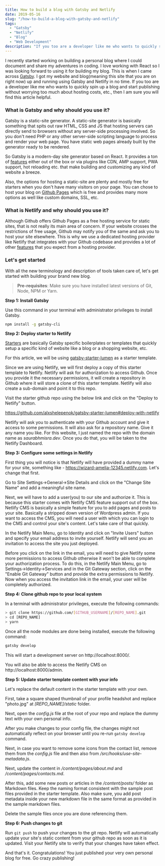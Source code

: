 ```yaml
---
title: How to build a blog with Gatsby and Netlify
date: 2019-05-16
slug: "/how-to-build-a-blog-with-gatsby-and-netlify"
tags:
  - "Gatsby"
  - "Netlify"
  - "Blog"
  - "Web Development"
description: "If you too are a developer like me who wants to quickly spin up a blog and start publishing without worrying too much about hosting costs, etc., then I am sure you will find this article helpful."
---
```


I recently started working on building a personal blog where I could document and share my adventures in coding. I love working with React so I was looking forward to using it for building my blog. This is when I came across [Gatsby](https://www.gatsbyjs.org). I got my website and blog(meaning this site that you are on right now) up and running using Gatsby and Netlify in no time. If you too are a developer like me who wants to quickly spin up a blog and start publishing without worrying too much about hosting costs, etc., then I am sure you will find this article helpful.

### What is Gatsby and why should you use it?

Gatsby is a static-site generator. A static-site generator is basically something that spits out raw HTML, CSS and JS that hosting servers can directly send to browsers without any server-side processing involved. So you don't need PHP or any other server-side scripting language to process and render your web page. You have static web pages already built by the generator ready to be rendered.

So Gatsby is a modern-day site generator based on React. It provides a ton of [features](https://www.gatsbyjs.org/features/) either out of the box or via plugins like CDN, AMP support, PWA support, hot reloading etc. that make building and customizing any kind of website a breeze.

Also, the options for hosting a static-site are plenty and mostly free for starters when you don't have many visitors on your page. You can chose to host your blog on [Github Pages](https://pages.github.com/) which is free and provides many more options as well like custom domains, SSL, etc.

### What is Netlify and why should you use it?

Although Github offers Github Pages as a free hosting service for static sites, that is not really its main area of concern. If your website crosses the restrictions of free usage, Github may notify you of the same and ask you to host your site elsewhere. This is why we use a dedicated hosting provider like Netlify that integrates with your Github codebase and provides a lot of other [features](https://www.netlify.com/github-pages-vs-netlify/) that you expect from a hosting provider.

### Let's get started

With all the new terminology and description of tools taken care of, let's get started with building your brand new blog.

> **Pre-requisites**: Make sure you have installed latest versions of Git, Node, NPM or Yarn.

**Step 1: Install Gatsby**

Use this command in your terminal with administrator privileges to install Gatsby.

```bash
npm install -g gatsby-cli
```

**Step 2: Deploy starter to Netlify**

[Starters](https://www.gatsbyjs.org/docs/starters/) are basically Gatsby specific boilerplates or templates that quickly setup a specific kind of website like a blog or a shopping website, etc.

For this article, we will be using [gatsby-starter-lumen](http://github.com/alxshelepenok/gatsby-starter-lumen) as a starter template.

Since we are using Netlify, we will first deploy a copy of this starter template to Netlify. Netlify will ask for authorization to access Github. Once you provide it the necessary permissions, it will create a repository in Github where it will store a clone of this starter template. Netlify will also create a sub-domain and point it to this repo.

Visit the starter github repo using the below link and click on the "Deploy to Netlify" button.

https://github.com/alxshelepenok/gatsby-starter-lumen#deploy-with-netlify

Netlify will ask you to authenticate with your Github account and give it access to some permissions. It will also ask for a repository name. Give it any name you like. For this website, I just named the repo with the domain name as _saurabhmisra.dev_. Once you do that, you will be taken to the Netlify Dashboard.

**Step 3: Configure some settings in Netlify**

First thing you will notice is that Netlify will have provided a dummy name for your site, something like - https://wizard-amelia-12345.netlify.com. Let's change that first.

Go to Site Settings->General->Site Details and click on the "Change Site Name" and add a meaningful site name.

Next, we will have to add a user(you) to our site and authorize it. This is because this starter comes with Netlify CMS feature support out of the box. Netlify CMS is basically a simple feature for you to add pages and posts to your site. Basically a stripped down version of Wordpress admin. If you want to access the CMS, you will need a user with which you can login to the CMS and control your site's content. Let's take care of that quickly.

In the Netlify Main Menu, go to Identity and click on "Invite Users" button and specify your email address to invite yourself. Netlify will send you an invitation to access the site you just deployed.

Before you click on the link in the email, you will need to give Netlify some more permissions to access Github otherwise it won't be able to complete your authorization process. To do this, in the Netlify Main Menu, go to Settings->Identity->Services and in the Git Gateway section, click on the "Enable Git Gateway" button and provide the extra permissions to Netlify. Now when you access the invitation link in the email, your user will be completely authorized.

**Step 4: Clone github repo to your local system**

In a terminal with administrator privileges, execute the following commands:

```bash
> git clone https://github.com/[GITHUB_USERNAME]/[REPO_NAME].git
> cd [REPO_NAME]
> yarn
```

Once all the node modules are done being installed, execute the following command:

```bash
gatsby develop
```

This will start a development server on http://localhost:8000/.

You will also be able to access the Netlify CMS on http://localhost:8000/admin.

**Step 5: Update starter template content with your info**

Let's replace the default content in the starter template with your own.

First, take a square shaped thumbnail of your profile headshot and replace "photo.jpg" at _[REPO_NAME]/static_ folder.

Next, open the _config.js_ file at the root of your repo and replace the dummy text with your own personal info.

After you make changes to your config file, the changes might not automatically reflect on your browser until you re-run `gatsby develop` command.

Next, in case you want to remove some icons from the contact list, remove them from the _config.js_ file and then also from _/src/hooks/use-site-metadata.js_.

Next, update the content in _/content/pages/about.md_ and _/content/pages/contacts.md_.

After this, add some new posts or articles in the _/content/posts/_ folder as Markdown files. Keep the naming format consistent with the sample post files provided in the starter template. Also make sure, you add post metadata inside your new markdown file in the same format as provided in the sample markdown files.

Delete the sample files once you are done referencing them.

**Step 6: Push changes to git**

Run `git push` to push your changes to the git repo. Netlify will automatically update your site's static content from your github repo as soon as it is updated. Visit your Netlify site to verify that your changes have taken effect.

And that's it. Congratulations! You just published your very own personal blog for free. Go crazy publishing!